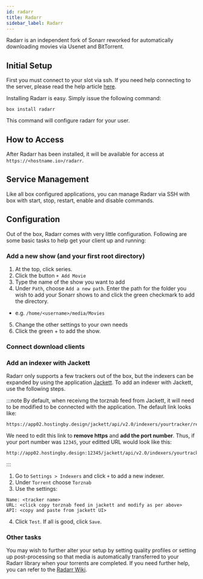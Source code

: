 ```yaml
---
id: radarr
title: Radarr
sidebar_label: Radarr
---
```


Radarr is an independent fork of Sonarr reworked for automatically downloading movies via Usenet and BitTorrent.

## Initial Setup

First you must connect to your slot via ssh. If you need help connecting to the server, please read the help article [here](../getting-started/how-do-i-connect.md).

Installing Radarr is easy. Simply issue the following command:

```plaintext main
box install radarr
```

This command will configure radarr for your user.

## How to Access

After Radarr has been installed, it will be available for access at `https://<hostname.io>/radarr`.

## Service Management

Like all box configured applications, you can manage Radarr via SSH with box with start, stop, restart, enable and disable commands.


<SystemdTabs service="radarr" />

## Configuration

Out of the box, Radarr comes with very little configuration. Following are some basic tasks to help get your client up and running:

### Add a new show (and your first root directory)

1. At the top, click series.
2. Click the button `+ Add Movie`
3. Type the name of the show you want to add
4. Under `Path`, choose `Add a new path`. Enter the path for the folder you wish to add your Sonarr shows to and click the green checkmark to add the directory.

- e.g. `/home/<username>/media/Movies`

5. Change the other settings to your own needs
6. Click the green + to add the show.

### Connect download clients


<Clients />

### Add an indexer with Jackett

Radarr only supports a few trackers out of the box, but the indexers can be expanded by using the application [Jackett](jackett.mdx). To add an indexer with Jackett, use the following steps.

:::note
By default, when receivng the torznab feed from Jackett, it will need to be modified to be connected with the application. The default link looks like:

```plaintext
https://app02.hostingby.design/jackett/api/v2.0/indexers/yourtracker/results/torznab/
```

We need to edit this link to **remove https** and **add the port number**. Thus, if your port number was `12345`, your editted URL would look like this:

```plaintext
http://app02.hostingby.design:12345/jackett/api/v2.0/indexers/yourtracker/results/torznab/
```

:::

1. Go to `Settings > Indexers` and click `+` to add a new indexer.
2. Under `Torrent` choose `Torznab`
3. Use the settings:

```plaintext main
Name: <tracker name>
URL: <click copy torznab feed in jackett and modify as per above>
API: <copy and paste from jackett UI>
```

4. Click `Test`. If all is good, click `Save`.

### Other tasks

You may wish to further alter your setup by setting quality profiles or setting up post-processing so that media is automatically transferred to your Radarr library when your torrents are completed. If you need further help, you can refer to the [Radarr Wiki](https://github.com/Radarr/Radarr/wiki).
